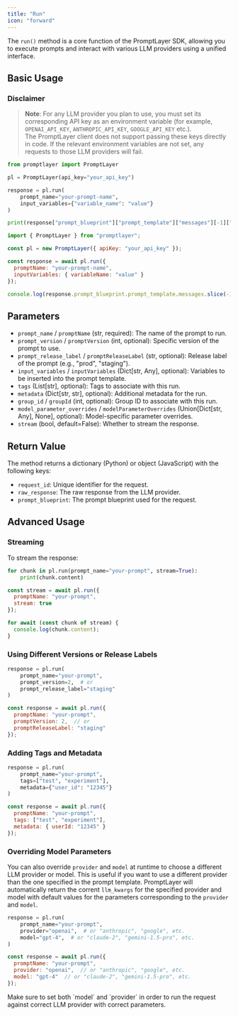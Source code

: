 ```yaml
---
title: "Run"
icon: "forward"
---
```


The `run()` method is a core function of the PromptLayer SDK, allowing you to execute prompts and interact with various LLM providers using a unified interface.

## Basic Usage

### Disclaimer

> **Note**: For any LLM provider you plan to use, you must set its corresponding API key as an environment variable (for example, `OPENAI_API_KEY`, `ANTHROPIC_API_KEY`, `GOOGLE_API_KEY` etc.).  
> The PromptLayer client does not support passing these keys directly in code. If the relevant environment variables are not set, any requests to those LLM providers will fail.

<CodeGroup>

```python Python
from promptlayer import PromptLayer

pl = PromptLayer(api_key="your_api_key")

response = pl.run(
    prompt_name="your-prompt-name",
    input_variables={"variable_name": "value"}
)

print(response["prompt_blueprint"]["prompt_template"]["messages"][-1]["content"][-1]["text"])
```

```js JavaScript
import { PromptLayer } from "promptlayer";

const pl = new PromptLayer({ apiKey: "your_api_key" });

const response = await pl.run({
  promptName: "your-prompt-name",
  inputVariables: { variableName: "value" }
});

console.log(response.prompt_blueprint.prompt_template.messages.slice(-1)[0].content.slice(-1)[0].text);
```

</CodeGroup>

## Parameters

- `prompt_name` / `promptName` (str, required): The name of the prompt to run.
- `prompt_version` / `promptVersion` (int, optional): Specific version of the prompt to use.
- `prompt_release_label` / `promptReleaseLabel` (str, optional): Release label of the prompt (e.g., "prod", "staging").
- `input_variables` / `inputVariables` (Dict[str, Any], optional): Variables to be inserted into the prompt template.
- `tags` (List[str], optional): Tags to associate with this run.
- `metadata` (Dict[str, str], optional): Additional metadata for the run.
- `group_id` / `groupId` (int, optional): Group ID to associate with this run.
- `model_parameter_overrides` / `modelParameterOverrides` (Union[Dict[str, Any], None], optional): Model-specific parameter overrides.
- `stream` (bool, default=False): Whether to stream the response.

## Return Value

The method returns a dictionary (Python) or object (JavaScript) with the following keys:

- `request_id`: Unique identifier for the request.
- `raw_response`: The raw response from the LLM provider.
- `prompt_blueprint`: The prompt blueprint used for the request.

## Advanced Usage

### Streaming

To stream the response:

<CodeGroup>

```python Python
for chunk in pl.run(prompt_name="your-prompt", stream=True):
    print(chunk.content)
```

```js JavaScript
const stream = await pl.run({
  promptName: "your-prompt",
  stream: true
});

for await (const chunk of stream) {
  console.log(chunk.content);
}
```

</CodeGroup>

### Using Different Versions or Release Labels

<CodeGroup>

```python Python
response = pl.run(
    prompt_name="your-prompt",
    prompt_version=2,  # or
    prompt_release_label="staging"
)
```

```js JavaScript
const response = await pl.run({
  promptName: "your-prompt",
  promptVersion: 2,  // or
  promptReleaseLabel: "staging"
});
```

</CodeGroup>

### Adding Tags and Metadata

<CodeGroup>

```python Python
response = pl.run(
    prompt_name="your-prompt",
    tags=["test", "experiment"],
    metadata={"user_id": "12345"}
)
```

```js JavaScript
const response = await pl.run({
  promptName: "your-prompt",
  tags: ["test", "experiment"],
  metadata: { userId: "12345" }
});
```

</CodeGroup>


### Overriding Model Parameters

You can also override `provider` and `model` at runtime to choose a different LLM provider or model. This is useful if you want to use a different provider than the one specified in the prompt template. PromptLayer will automatically return the corrent `llm_kwargs` for the specified provider and model with default values for the parameters corresponding to the `provider` and `model`.

<CodeGroup>

```python Python SDK
response = pl.run(
    prompt_name="your-prompt",
    provider="openai",  # or "anthropic", "google", etc.
    model="gpt-4",  # or "claude-2", "gemini-1.5-pro", etc.
)
```

```js JavaScript
const response = await pl.run({
  promptName: "your-prompt",
  provider: "openai",  // or "anthropic", "google", etc.
  model: "gpt-4"  // or "claude-2", "gemini-1.5-pro", etc.
});
```

</CodeGroup>

<Tip>
  Make sure to set both `model` and `provider` in order to run the request against correct LLM provider with correct parameters.
</Tip>